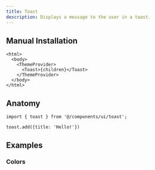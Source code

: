 ```yaml
---
title: Toast
description: Displays a message to the user in a toast.
---
```


<ComponentPreview name="examples/toast/toast-demo" />

## Manual Installation

<ComponentSource name="ui/toast" />

```tsx title="app/layout.tsx"
<html>
  <body>
    <ThemeProvider>
      <Toast>{children}</Toast>
    </ThemeProvider>
  </body>
</html>
```

## Anatomy

```tsx
import { toast } from '@/components/ui/toast';
```

```tsx
toast.add({title: 'Hello!'})
```

## Examples

### Colors
<ComponentPreview name="examples/toast/toast-colors" />